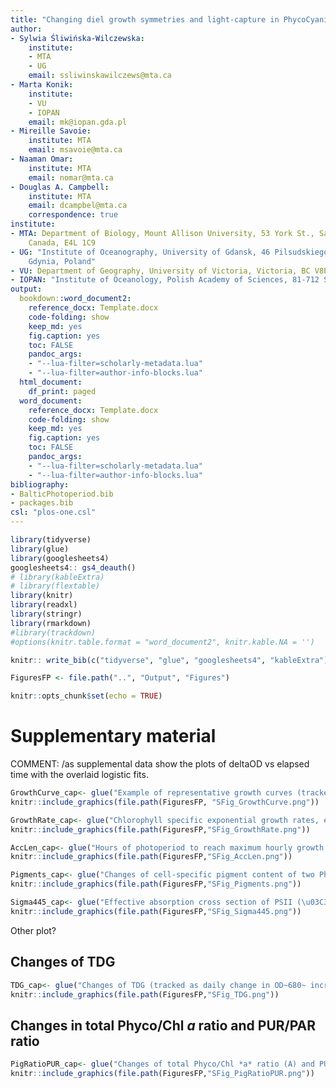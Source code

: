 ```yaml
---
title: "Changing diel growth symmetries and light-capture in PhycoCyanin and PhycoErythrin-rich picocyanobacteria, across photic regimes and growth phases"
author:
- Sylwia Śliwińska-Wilczewska:
    institute:
    - MTA
    - UG
    email: ssliwinskawilczews@mta.ca
- Marta Konik:
    institute:
    - VU
    - IOPAN
    email: mk@iopan.gda.pl
- Mireille Savoie:
    institute: MTA
    email: msavoie@mta.ca
- Naaman Omar:
    institute: MTA
    email: nomar@mta.ca
- Douglas A. Campbell:
    institute: MTA
    email: dcampbel@mta.ca
    correspondence: true
institute:
- MTA: Department of Biology, Mount Allison University, 53 York St., Sackville NB,
    Canada, E4L 1C9
- UG: "Institute of Oceanography, University of Gdansk, 46 Pilsudskiego St, P81-378,
    Gdynia, Poland"
- VU: Department of Geography, University of Victoria, Victoria, BC V8P 5C2, Canada
- IOPAN: "Institute of Oceanology, Polish Academy of Sciences, 81-712 Sopot, Poland"
output:
  bookdown::word_document2:
    reference_docx: Template.docx
    code-folding: show
    keep_md: yes
    fig.caption: yes
    toc: FALSE
    pandoc_args:
    - "--lua-filter=scholarly-metadata.lua"
    - "--lua-filter=author-info-blocks.lua"
  html_document:
    df_print: paged
  word_document:
    reference_docx: Template.docx
    code-folding: show
    keep_md: yes
    fig.caption: yes
    toc: FALSE
    pandoc_args:
    - "--lua-filter=scholarly-metadata.lua"
    - "--lua-filter=author-info-blocks.lua"
bibliography:
- BalticPhotoperiod.bib
- packages.bib
csl: "plos-one.csl"
---
```


```r
library(tidyverse)
library(glue)
library(googlesheets4)
googlesheets4:: gs4_deauth()
# library(kableExtra)
# library(flextable)
library(knitr)
library(readxl)
library(stringr)
library(rmarkdown)
#library(trackdown)
#options(knitr.table.format = "word_document2", knitr.kable.NA = '') 
```

```r
knitr:: write_bib(c("tidyverse", "glue", "googlesheets4", "kableExtra"), "packages.bib")
```

```r
FiguresFP <- file.path("..", "Output", "Figures")
```

```r
knitr::opts_chunk$set(echo = TRUE)
```

# Supplementary material {.unnumbered}

COMMENT: /as supplemental data show the plots of deltaOD vs elapsed time with the overlaid logistic fits.

```r
GrowthCurve_cap<- glue("Example of representative growth curves (tracked as OD~680~) of two PhycoCyanin(PC)-rich cultures (light green line; 056, dark green line; 077) and two PhycoErythrin(PE)-rich cultures (light red line; 048, dark red line; 127) (Culture Collection of Baltic Algae) of *Synechococcus* sp. grown at 30, 90, 180, 300, or 900 peak PAR µmol photons m^−2^s^−1^; and photoperiods of 8, 12, 16, or 24 h. The vertical lines represent the time when the cultures reached their maximum absolute hourly growth (tMaxAG), taken as an index of transition from exponential to pre-stationary growth phases. The orange area represents the photoperiods, with peak PAR x 1/1000 to scale to the Y axis.", .sep = " ")
knitr::include_graphics(file.path(FiguresFP, "SFig_GrowthCurve.png"))
```


```r
GrowthRate_cap<- glue("Chlorophyll specific exponential growth rates, estimated from logistic fits of chlorophyll proxy OD~680~-OD~720~ vs. elapsed time, for two PhycoCyanin(PC)-rich cultures (056, 077) and two PhycoErythrin(PE)-rich cultures (048, 127) (Culture Collection of Baltic Algae) of *Synechococcus* sp. grown at 30, 90, 180, 300, 600, or 900 peak PAR µmol photons m^−2^s^−1^; and photoperiods of 8, 12, 16, or 24 h. Growth rates (+/- SE from logistic model; SE falls within symbol sizes) are plotted vs. cumulative diel µmol photons m^−2^d^−1^. Solid blue line shows fit of the pooled data with a three parameter model (Harrison and Platt, 1986). We also fit separate lines for growth under 30 (dark gray line), 90 (light gray line), 180 (purple line), 300 (red line), 600 together with 900 (orange line) peak PAR µmol photons m^−2^s^−1^, only when they were significantly different (ANOVA, *p* < 0.05) from the pooled fit.", .sep = " ")
knitr::include_graphics(file.path(FiguresFP,"SFig_GrowthRate.png"))
```


```r
AccLen_cap<- glue("Hours of photoperiod to reach maximum hourly growth increment (AccLen), for two PhycoCyanin(PC)-rich cultures (056, 077) and two PhycoErythrin(PE)-rich cultures (048, 127) (Culture Collection of Baltic Algae) of *Synechococcus* sp. grown at 30, 90, 180, 300, or 900 peak PAR µmol photons m^−2^s^−1^; and photoperiods of 8, 12, or 16 h. The diagonal dashed lines indicate the time (h) to reach the maximum light during the day. Figure represents all data (small symbols) and means (big symbols) for n = 0-5 days from exponential phase, or from pre-stationary growth phase.", .sep = " ")
knitr::include_graphics(file.path(FiguresFP,"SFig_AccLen.png"))
```

```r
Pigments_cap<- glue("Changes of cell-specific pigment content of two PhycoCyanin(PC)-rich cultures (056, 077) and two PhycoErythrin(PE)-rich cultures (048, 127) (Culture Collection of Baltic Algae) of *Synechococcus* sp. at selected cumulative diel µmol photons m^−2^d^−1^ over time (h). The vertical lines represent the time when the strains reached their maximum absolute hourly growth (tMaxAG).", .sep = " ")
knitr::include_graphics(file.path(FiguresFP,"SFig_Pigments.png"))
```

```r
Sigma445_cap<- glue("Effective absorption cross section of PSII (\u03C3~PSII~'; nm^2^ quanta^-1^) measured under diel peak PAR growth light under Ex445 nm (blue) excitation in two PhycoCyanin(PC)-rich cultures (056, 077) and two PhycoErythrin(PE)-rich cultures (048, 127) (Culture Collection of Baltic Algae) of *Synechococcus* sp. grown at 30, 90, 180, 300, 600, or 900 peak PAR µmol photons m^−2^s^−1^; and photoperiods of 8, 12, 16, or 24 h. Figure represents all data (small symbols) and means (big symbols) from exponential phase, or from pre-stationary growth phase. Blue solid line shows linear model fit.", .sep = " ")
knitr::include_graphics(file.path(FiguresFP,"SFig_Sigma445.png"))
```


Other plot?

## Changes of TDG {.unnumbered}

```r
TDG_cap<- glue("Changes of TDG (tracked as daily change in OD~680~ increment) of two PhycoCyanin(PC)-rich cultures (056, 077) and two PhycoErythrin(PE)-rich cultures (048, 127) (Culture Collection of Baltic Algae) of *Synechococcus* sp. grown at 30, 90, 180, 300, or 900 peak PAR µmol photons m^−2^s^−1^; and photoperiods of 8, 12, or 16 h. The vertical lines represent the time when the strains reached their maximum absolute hourly growth (tMaxAG).", .sep = " ")
knitr::include_graphics(file.path(FiguresFP,"SFig_TDG.png"))
```

## Changes in total Phyco/Chl *a* ratio and PUR/PAR ratio {.unnumbered}

```r
PigRatioPUR_cap<- glue("Changes of total Phyco/Chl *a* ratio (A) and PUR/PAR ratio (B) of two PhycoCyanin(PC)-rich cultures (056, 077) and two PhycoErythrin(PE)-rich cultures (048, 127) (Culture Collection of Baltic Algae) of *Synechococcus* sp. at selected cumulative diel µmol photons m^−2^d^−1^ over time (h). The vertical lines represent the time when the strains reached their maximum absolute hourly growth (tMaxAG).", .sep = " ")
knitr::include_graphics(file.path(FiguresFP,"SFig_PigRatioPUR.png"))
```












